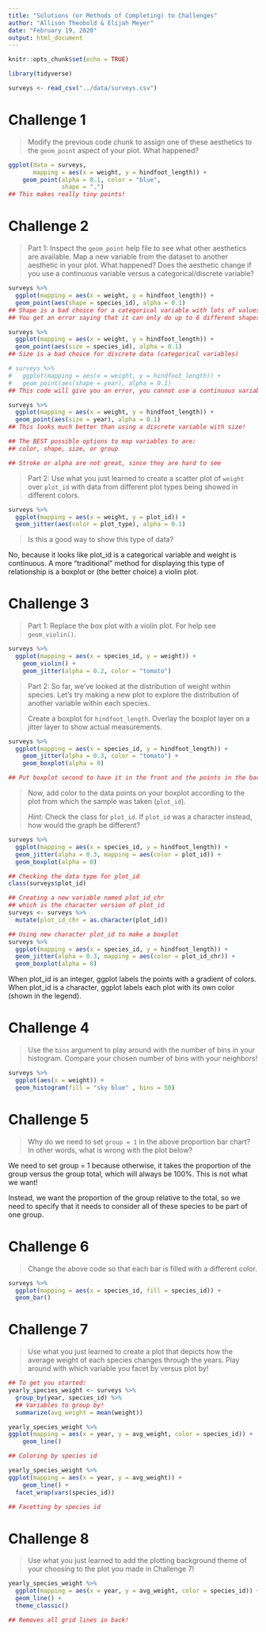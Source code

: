 ```yaml
---
title: "Solutions (or Methods of Completing) to Challenges"
author: "Allison Theobold & Elijah Meyer"
date: "February 19, 2020"
output: html_document
---
```


```r
knitr::opts_chunk$set(echo = TRUE)
```

```r
library(tidyverse)

surveys <- read_csv("../data/surveys.csv")
```

# Challenge 1

> Modify the previous code chunk to assign one of these aesthetics to the 
> `geom_point` aspect of your plot. What happened? 

```r
ggplot(data = surveys, 
       mapping = aes(x = weight, y = hindfoot_length)) +
    geom_point(alpha = 0.1, color = "blue", 
               shape = ".") 
## This makes really tiny points!
```

# Challenge 2

> Part 1: 
> Inspect the `geom_point` help file to see what other aesthetics are available. 
> Map a new variable from the dataset to another aesthetic in your plot. 
> What happened? 
> Does the aesthetic change if you use a continuous variable versus a 
> categorical/discrete variable?  

```r
surveys %>% 
  ggplot(mapping = aes(x = weight, y = hindfoot_length)) +
  geom_point(aes(shape = species_id), alpha = 0.1) 
## Shape is a bad choice for a categorical variable with lots of values!
## You get an error saying that it can only do up to 6 different shapes. 

surveys %>% 
  ggplot(mapping = aes(x = weight, y = hindfoot_length)) +
  geom_point(aes(size = species_id), alpha = 0.1) 
## Size is a bad choice for discrete data (categorical variables)

# surveys %>% 
#   ggplot(mapping = aes(x = weight, y = hindfoot_length)) +
#   geom_point(aes(shape = year), alpha = 0.1) 
## This code will give you an error, you cannot use a continuous variable for shape

surveys %>% 
  ggplot(mapping = aes(x = weight, y = hindfoot_length)) +
  geom_point(aes(size = year), alpha = 0.1) 
## This looks much better than using a discrete variable with size!

## The BEST possible options to map variables to are:
## color, shape, size, or group

## Stroke or alpha are not great, since they are hard to see
```

> Part 2:
> Use what you just learned to create a scatter plot of `weight` over
> `plot_id` with data from different plot types being showed in different 
> colors. 

```r
surveys %>% 
  ggplot(mapping = aes(x = weight, y = plot_id)) +
  geom_jitter(aes(color = plot_type), alpha = 0.1)

```

> Is this a good way to show this type of data?

No, because it looks like plot_id is a categorical variable and weight is 
continuous. A more "traditional" method for displaying this type of 
relationship is a boxplot or (the better choice) a violin plot. 

# Challenge 3

> Part 1: 
> Replace the box plot with a violin plot. For help see `geom_violin()`.

```r
surveys %>% 
  ggplot(mapping = aes(x = species_id, y = weight)) +
    geom_violin() + 
    geom_jitter(alpha = 0.2, color = "tomato")
```

> Part 2:
> So far, we've looked at the distribution of weight within species. Let's try 
> making a new plot to explore the distribution of another variable within each 
> species.
>
> Create a boxplot for `hindfoot_length`. Overlay the boxplot layer on a jitter
> layer to show actual measurements.

```r
surveys %>% 
  ggplot(mapping = aes(x = species_id, y = hindfoot_length)) +
    geom_jitter(alpha = 0.3, color = "tomato") +
    geom_boxplot(alpha = 0) 

## Put boxplot second to have it in the front and the points in the back!

```

> Now, add color to the data points on your boxplot according to the plot from 
> which the sample was taken (`plot_id`).
>
> *Hint:* Check the class for `plot_id`. If `plot_id` was a character instead, 
> how would the graph be different?  

```r
surveys %>% 
  ggplot(mapping = aes(x = species_id, y = hindfoot_length)) +
  geom_jitter(alpha = 0.3, mapping = aes(color = plot_id)) +
  geom_boxplot(alpha = 0) 

## Checking the data type for plot_id
class(surveys$plot_id)

## Creating a new variable named plot_id_chr
## which is the character version of plot_id
surveys <- surveys %>% 
  mutate(plot_id_chr = as.character(plot_id))

## Using new character plot_id to make a boxplot
surveys %>% 
  ggplot(mapping = aes(x = species_id, y = hindfoot_length)) +
  geom_jitter(alpha = 0.3, mapping = aes(color = plot_id_chr)) +  
  geom_boxplot(alpha = 0) 

```

When plot_id is an integer, ggplot labels the points with a gradient of colors. 
When plot_id is a character, ggplot labels each plot with its own color (shown in the legend).

# Challenge 4

> Use the `bins` argument to play around with the number of bins in your 
> histogram. Compare your chosen number of bins with your neighbors! 


```r
surveys %>% 
  ggplot(aes(x = weight)) + 
  geom_histogram(fill = "sky blue" , bins = 50)

```

# Challenge 5

> Why do we need to set `group = 1` in the above proportion bar chart? 
> In other words, what is wrong with the plot below?  

We need to set group = 1 because otherwise, it takes the proportion of the group 
versus the group total, which will always be 100%. This is not what we want!

Instead, we want the proportion of the group relative to the total, so we need 
to specify that it needs to consider all of these species to be part of one 
group. 

# Challenge 6

> Change the above code so that each bar is filled with a different color. 

```r
surveys %>% 
  ggplot(mapping = aes(x = species_id, fill = species_id)) + 
  geom_bar()
```

# Challenge 7

> Use what you just learned to create a plot that depicts how the average weight
> of each species changes through the years. 
> Play around with which variable you facet by versus plot by! 

```r
## To get you started:  
yearly_species_weight <- surveys %>% 
  group_by(year, species_id) %>%
  ## Variables to group by!
  summarize(avg_weight = mean(weight))

yearly_species_weight %>% 
ggplot(mapping = aes(x = year, y = avg_weight, color = species_id)) +
    geom_line()

## Coloring by species id

yearly_species_weight %>% 
ggplot(mapping = aes(x = year, y = avg_weight)) +
    geom_line() + 
  facet_wrap(vars(species_id))

## Facetting by species id
```

# Challenge 8

> Use what you just learned to add the plotting background theme 
> of your choosing to the plot you made in Challenge 7!

```r
yearly_species_weight %>% 
  ggplot(mapping = aes(x = year, y = avg_weight, color = species_id)) +
  geom_line() + 
  theme_classic()

## Removes all grid lines in back!
```

